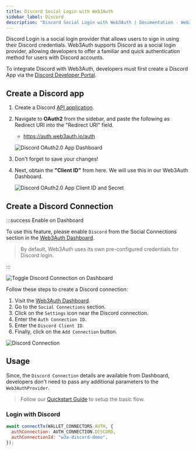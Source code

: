```yaml
---
title: Discord Social Login with Web3Auth
sidebar_label: Discord
description: "Discord Social Login with Web3Auth | Documentation - Web3Auth"
---
```



Discord Login is a social login provider that allows users to sign in using their Discord
credentials. Web3Auth supports Discord as a social login provider, allowing developers to offer a
familiar and quick authentication method for users with Discord accounts.

To integrate Discord with Web3Auth, developers must first create a Discord App via the
[Discord Developer Portal](https://discord.com/developers/applications).

## Create a Discord app

1. Create a Discord [API application](https://discord.com/developers/applications).

2. Navigate to **OAuth2** from the sidebar, and paste the following as Redirect URI into the
   "Redirect URI" field.

   - https://auth.web3auth.io/auth

   ![Discord OAuth2.0 App Dashboard](/images/authentication/discord/discord-redirect-uri.png)

3. Don't forget to save your changes!

4. Next, obtain the **"Client ID"** from here. We will use this in our Web3Auth Dashboard.

   ![Discord OAuth2.0 App Client ID and Secret](/images/authentication/discord/discord-clientid-secret.png)

## Create a Discord Connection

:::success Enable on Dashboard

To use this feature, please enable `Discord` from the Social Connections section in the
[Web3Auth Dashboard](https://dashboard.web3auth.io).

> By default, Web3Auth uses its own pre-configured credentials for Discord login.

:::

<div style={{ display: "flex", margin: "20px 0", justifyContent: "center" }}>
  <img
    src={DiscordToggle}
    style={{
      maxWidth: "800px",
      borderRadius: "8px",
      boxShadow: "0 2px 6px rgba(0, 0, 0, 0.1)",
    }}
    alt="Toggle Discord Connection on Dashboard"
  />
</div>

Follow these steps to create a Discord connection:

1. Visit the [Web3Auth Dashboard](https://dashboard.web3auth.io).
1. Go to the `Social Connections` section.
1. Click on the `Settings` icon near the Discord connection.
1. Enter the `Auth Connection ID`.
1. Enter the `Discord Client ID`.
1. Finally, click on the `Add Connection` button.

<div style={{ display: "flex", margin: "20px 0", justifyContent: "center" }}>
  <img
    src={DiscordConnection}
    style={{
      maxWidth: "600px",
      borderRadius: "8px",
      boxShadow: "0 2px 6px rgba(0, 0, 0, 0.1)",
    }}
    alt="Discord Connection"
  />
</div>

## Usage

Since, the `Discord Connection` details are available from Dashboard, developers don't need to pass
any additional parameters to the `Web3AuthProvider`.

> Follow our [Quickstart Guide](/quick-start) to setup the basic flow.

### Login with Discord

```jsx
await connectTo(WALLET_CONNECTORS.AUTH, {
  authConnection: AUTH_CONNECTION.DISCORD,
  authConnectionId: "w3a-discord-demo",
});
```
